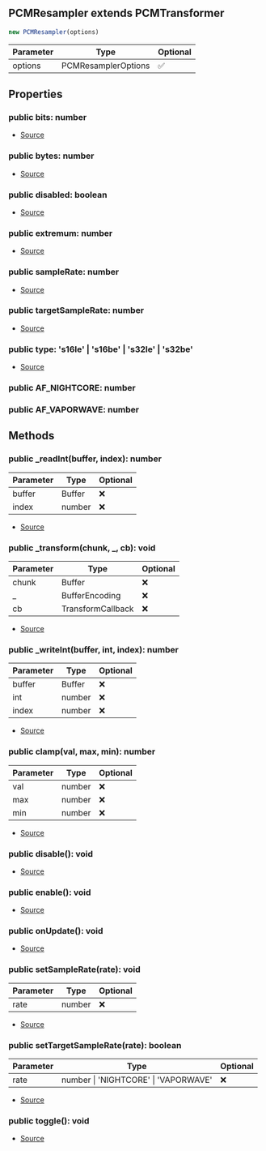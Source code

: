 ## PCMResampler extends PCMTransformer


```typescript
new PCMResampler(options)
```
| Parameter | Type | Optional |
| ----------- | ----------- | ----------- |
| options | PCMResamplerOptions | ✅ |


## Properties
### public bits: number
- [Source](https://github.com/Androz2091/discord-player/blob/fe42dd7/packages/equalizer/src/utils/PCMTransformer.ts#L13)
### public bytes: number
- [Source](https://github.com/Androz2091/discord-player/blob/fe42dd7/packages/equalizer/src/utils/PCMTransformer.ts#L14)
### public disabled: boolean
- [Source](https://github.com/Androz2091/discord-player/blob/fe42dd7/packages/equalizer/src/utils/PCMTransformer.ts#L16)
### public extremum: number
- [Source](https://github.com/Androz2091/discord-player/blob/fe42dd7/packages/equalizer/src/utils/PCMTransformer.ts#L15)
### public sampleRate: number
- [Source](https://github.com/Androz2091/discord-player/blob/fe42dd7/packages/equalizer/src/utils/PCMTransformer.ts#L17)
### public targetSampleRate: number
- [Source](https://github.com/Androz2091/discord-player/blob/fe42dd7/packages/equalizer/src/audio/PCMResampler.ts#L9)
### public type: 's16le' \| 's16be' \| 's32le' \| 's32be'
- [Source](https://github.com/Androz2091/discord-player/blob/fe42dd7/packages/equalizer/src/utils/PCMTransformer.ts#L12)
### public AF_NIGHTCORE: number

### public AF_VAPORWAVE: number


## Methods
### public _readInt(buffer, index): number
| Parameter | Type | Optional |
| ----------- | ----------- | ----------- |
| buffer | Buffer | ❌ |
| index | number | ❌ |


- [Source](https://github.com/Androz2091/discord-player/blob/fe42dd7/packages/equalizer/src/utils/PCMTransformer.ts#L62)
### public _transform(chunk, _, cb): void
| Parameter | Type | Optional |
| ----------- | ----------- | ----------- |
| chunk | Buffer | ❌ |
| _ | BufferEncoding | ❌ |
| cb | TransformCallback | ❌ |


- [Source](https://github.com/Androz2091/discord-player/blob/fe42dd7/packages/equalizer/src/audio/PCMResampler.ts#L33)
### public _writeInt(buffer, int, index): number
| Parameter | Type | Optional |
| ----------- | ----------- | ----------- |
| buffer | Buffer | ❌ |
| int | number | ❌ |
| index | number | ❌ |


- [Source](https://github.com/Androz2091/discord-player/blob/fe42dd7/packages/equalizer/src/utils/PCMTransformer.ts#L67)
### public clamp(val, max, min): number
| Parameter | Type | Optional |
| ----------- | ----------- | ----------- |
| val | number | ❌ |
| max | number | ❌ |
| min | number | ❌ |


- [Source](https://github.com/Androz2091/discord-player/blob/fe42dd7/packages/equalizer/src/utils/PCMTransformer.ts#L72)
### public disable(): void
- [Source](https://github.com/Androz2091/discord-player/blob/fe42dd7/packages/equalizer/src/utils/PCMTransformer.ts#L50)
### public enable(): void
- [Source](https://github.com/Androz2091/discord-player/blob/fe42dd7/packages/equalizer/src/utils/PCMTransformer.ts#L54)
### public onUpdate(): void
- [Source](https://github.com/Androz2091/discord-player/blob/fe42dd7/packages/equalizer/src/utils/PCMTransformer.ts#L18)
### public setSampleRate(rate): void
| Parameter | Type | Optional |
| ----------- | ----------- | ----------- |
| rate | number | ❌ |


- [Source](https://github.com/Androz2091/discord-player/blob/fe42dd7/packages/equalizer/src/utils/PCMTransformer.ts#L76)
### public setTargetSampleRate(rate): boolean
| Parameter | Type | Optional |
| ----------- | ----------- | ----------- |
| rate | number \| 'NIGHTCORE' \| 'VAPORWAVE' | ❌ |


- [Source](https://github.com/Androz2091/discord-player/blob/fe42dd7/packages/equalizer/src/audio/PCMResampler.ts#L24)
### public toggle(): void
- [Source](https://github.com/Androz2091/discord-player/blob/fe42dd7/packages/equalizer/src/utils/PCMTransformer.ts#L58)
